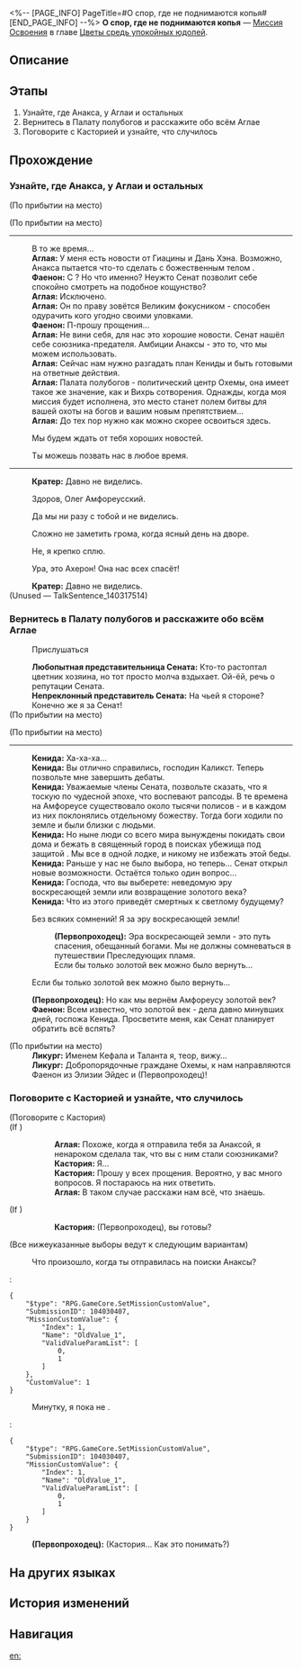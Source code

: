 <%-- [PAGE_INFO]
PageTitle=#О спор, где не поднимаются копья#
[END_PAGE_INFO] --%>
{{Дополнить|Диалоги.}}
{{Миссия Инфобокс
|id              = 1040304
|Название        = 
|Изображение     = Миссия О спор, где не поднимаются копья.png
|Тип             = Миссия Освоения
|Событие         = 
|Глава           = Цветы средь упокойных юдолей
|Условия         = Завершена [[Миссия Освоения]] «[[О папирус, прочитай мысли богохульника]]»
|Персонажи       = Аглая; Анакса; Кастория; Кенида; Кратер; Ликург; Любопытная представительница Сената; Непреклонный представитель Сената; Первопроходец; Фаенон
|СтартЛокация    = [[Амфореус]] — [[Палата полубогов: Рассветная вершина]]
|Мир             = Амфореус
|Предыдущая      = О папирус, прочитай мысли богохульника
|Следующая       = О сон, несущий мысли минувшего
|Награды         = Опыт Освоения*800; Звёздный нефрит*100; Путеводитель путешественника*5; Очищенный эфир*5; Небесная амброзия*200; Hymn of Dawn*1 { text = Hymn of Dawn }; Кредиты*60 000
}}
'''О спор, где не поднимаются копья''' — [[Миссия Освоения]] в главе [[Цветы средь упокойных юдолей]].

==Описание==
{{Описание|Чтобы не дать ядру пламени разума попасть в руки Сената, вы с Аглаей и другими отправляетесь на Рассветную вершину, планируя забрать Анаксу, но на открытом заседании Сенат обращает свои копья против златиусов. При поддержке Анаксы и Кастории старейшина Кенида рассказывает людям о возможности возвращения в золотой век - и только народное собрание решит, остановить путь Преследующих пламя или нет.}}

==Этапы==
# Узнайте, где Анакса, у Аглаи и остальных
# Вернитесь в Палату полубогов и расскажите обо всём Аглае
# Поговорите с Касторией и узнайте, что случилось

==Прохождение==
{{Дополнить}}
===Узнайте, где Анакса, у Аглаи и остальных===
{{Описание миссии|тип=Миссия Освоения|локация=Палата полубогов: Рассветная вершина|Узнав, что Анаксагор переметнулся на сторону Сената ради сохранения контроля над ядром пламени, Аглая немедленно направилась на Рассветную вершину для разговора со старейшинами.<br />Похоже, этот учёный сейчас в той же ситуации, что и (Первопроходец) - он может стать ключом к {{MC|ж=её|м=его}} спасению.}}
{{Диалог Начало}}
;(По прибытии на место)

;(По прибытии на место)
----
:В то же время...
:'''Аглая:''' У меня есть новости от Гиацины и Дань Хэна. Возможно, Анакса пытается что-то сделать с божественным телом {{Rubi|Кефала|подпирающий мир титан}}.
:'''Фаенон:''' С {{Rubi|Кефалом|подпирающий мир титан}}? Но что именно? Неужто Сенат позволит себе спокойно смотреть на подобное кощунство?
:'''Аглая:''' Исключено.
:'''Аглая:''' Он по праву зовётся Великим фокусником - способен одурачить кого угодно своими уловками.
:'''Фаенон:''' П-прошу прощения...
:'''Аглая:''' Не вини себя, для нас это хорошие новости. Сенат нашёл себе союзника-предателя. Амбиции Анаксы - это то, что мы можем использовать.
:'''Аглая:''' Сейчас нам нужно разгадать план Кениды и быть готовыми на ответные действия.
:'''Аглая:''' Палата полубогов - политический центр Охемы, она имеет такое же значение, как и Вихрь сотворения. Однажды, когда моя миссия будет исполнена, это место станет полем битвы для вашей охоты на богов и вашим новым препятствием...
:'''Аглая:''' До тех пор нужно как можно скорее освоиться здесь.
:{{Диалог|Стрелка}} Мы будем ждать от тебя хороших новостей.
:{{Диалог|Стрелка}} Ты можешь позвать нас в любое время.
:{{tx}}
----
:{{tx}}
:'''Кратер:''' Давно не виделись.
:{{Диалог|Стрелка}} Здоров, Олег Амфореусский.
:{{Диалог|Стрелка}} Да мы ни разу с тобой и не виделись.
:{{tx}}
:{{tx}}
:{{Диалог|Стрелка}} Сложно не заметить грома, когда ясный день на дворе.
:{{Диалог|Стрелка}} Не, я крепко сплю.
:{{Диалог|Стрелка}} Ура, это Ахерон! Она нас всех спасёт!
::{{tx}}
:'''Кратер:''' Давно не виделись.
:{{tx}}
;(Unused &mdash; TalkSentence_140317514)

{{Диалог Конец}}

===Вернитесь в Палату полубогов и расскажите обо всём Аглае===
{{Описание миссии|тип=Миссия Освоения|локация=Палата полубогов: Рассветная вершина|Узнав, что Анаксагор переметнулся на сторону Сената ради сохранения контроля над ядром пламени, Аглая немедленно направилась на Рассветную вершину для разговора со старейшинами.<br />Расскажите Аглае о предостережении Мидея.}}
{{Диалог Начало}}

:{{Диалог|Разговор}} Прислушаться
:'''Любопытная представительница Сената:''' Кто-то растоптал цветник хозяина, но тот просто молча вздыхает. Ой-ёй, речь о репутации Сената.
:'''Непреклонный представитель Сената:''' На чьей я стороне? Конечно же я за Сенат!
;(По прибытии на место)

;(По прибытии на место)
:{{tx}}
----
:'''Кенида:''' Ха-ха-ха...
:'''Кенида:''' Вы отлично справились, господин Каликст. Теперь позвольте мне завершить дебаты.
:'''Кенида:''' Уважаемые члены Сената, позвольте сказать, что я тоскую по чудесной эпохе, что воспевают рапсоды. В те времена на Амфореусе существовало около тысячи полисов - и в каждом из них поклонялись отдельному божеству. Тогда боги ходили по земле и были близки с людьми.
:'''Кенида:''' Но ныне люди со всего мира вынуждены покидать свои дома и бежать в священный город в поисках убежища под защитой {{Rubi|Кефала|подпирающий мир титан}}. Мы все в одной лодке, и никому не избежать этой беды.
:'''Кенида:''' Раньше у нас не было выбора, но теперь... Сенат открыл новые возможности. Остаётся только один вопрос...
:'''Кенида:''' Господа, что вы выберете: неведомую эру воскресающей земли или возвращение золотого века?
:'''Кенида:''' Что из этого приведёт смертных к светлому будущему?
:{{Диалог|Стрелка}} Без всяких сомнений! Я за эру воскресающей земли!
::'''(Первопроходец):''' Эра воскресающей земли - это путь спасения, обещанный богами. Мы не должны сомневаться в путешествии Преследующих пламя.
::Если бы только золотой век можно было вернуть...
:{{Диалог|Стрелка}} Если бы только золотой век можно было вернуть...
:'''(Первопроходец):''' Но как мы вернём Амфореусу золотой век?
:'''Фаенон:''' Всем известно, что золотой век - дела давно минувших дней, госпожа Кенида. Просветите меня, как Сенат планирует обратить всё вспять?
:{{tx}}

;(По прибытии на место)
:'''Ликург:''' Именем Кефала и Таланта я, теор, вижу...
:'''Ликург:''' Добропорядочные граждане Охемы, к нам направляются Фаенон из Элизии Эйдес и {{MC|ж=чужеземка|м=чужеземец}} (Первопроходец)!
{{Диалог Конец}}

===Поговорите с Касторией и узнайте, что случилось===
{{Описание миссии|тип=Миссия Освоения|локация=Палата полубогов: Рассветная вершина|Кастория и Анаксагор поддержали идею Сената о возвращении в золотой век, что ставит перед народным собранием вопрос о приостановке путешествия Преследующих пламя.<br />Стоит узнать, почему Кастория открыто предала путь Преследующих пламя. Наверняка у неё были на то причины.}}
{{Диалог Начало}}

;(Поговорите с Кастория)
;(If {{cx}}<!--SubMission not Finish: 104030408-->)
::'''Аглая:''' Похоже, когда я отправила тебя за Анаксой, я ненароком сделала так, что вы с ним стали союзниками?
::'''Кастория:''' Я...
::'''Кастория:''' Прошу у всех прощения. Вероятно, у вас много вопросов. Я постараюсь на них ответить.
::'''Аглая:''' В таком случае расскажи нам всё, что знаешь.
;(If {{cx}}<!--SubMission Finish: 104030408-->)
::{{tx}}
::'''Кастория:''' {{MC|ж=Госпожа|м=Господин}} (Первопроходец), вы готовы?
::{{tx}}
;(Все нижеуказанные выборы ведут к следующим вариантам)
:{{Диалог|Стрелка}} Что произошло, когда ты отправилась на поиски Анаксы?
:<pre>{
	"$type": "RPG.GameCore.SetMissionCustomValue",
	"SubmissionID": 104030407,
	"MissionCustomValue": {
		"Index": 1,
		"Name": "OldValue_1",
		"ValidValueParamList": [
			0,
			1
		]
	},
	"CustomValue": 1
}</pre>
::{{tx}}
:{{Диалог|Выход}} Минутку, я пока не {{MC|ж=готова|м=готов}}.
:<pre>{
	"$type": "RPG.GameCore.SetMissionCustomValue",
	"SubmissionID": 104030407,
	"MissionCustomValue": {
		"Index": 1,
		"Name": "OldValue_1",
		"ValidValueParamList": [
			0,
			1
		]
	}
}</pre>
::{{tx}}
:'''(Первопроходец):''' (Кастория... Как это понимать?)
{{Диалог Конец}}

==На других языках==
{{На других языках
|en   = Debate, Discourse Without Spears
|zhs  = 争辩啊，代长矛分庭抗礼
|zht  = 爭辯啊，代長矛分庭抗禮
|ja   = 論争よ、長槍に代わり対立せよ
|ko   = 논쟁이여, 창 대신 맞서라
|es   = Debate, crea un discurso sin armas
|fr   = Ô débat, telle la lance acérée, tu tiens tête avec fierté
|ru   = О спор, где не поднимаются копья
|th   = การถกเถียงเอ๋ย จงห้ำหั่นแทนคมหอก
|vi   = Tranh Luận Đi, Biện Luận Thay Vì Giáo Mác
|de   = O Debatte, speerloser Wettstreit
|id   = Perdebatan, Setara Tanpa Tombak
|pt   = Debate, Discurso Sem Lanças
}}

==История изменений==
{{История изменений|3.5}}

==Навигация==
{{Миссия Освоения Навбокс|Глава }}

[[en:]]
